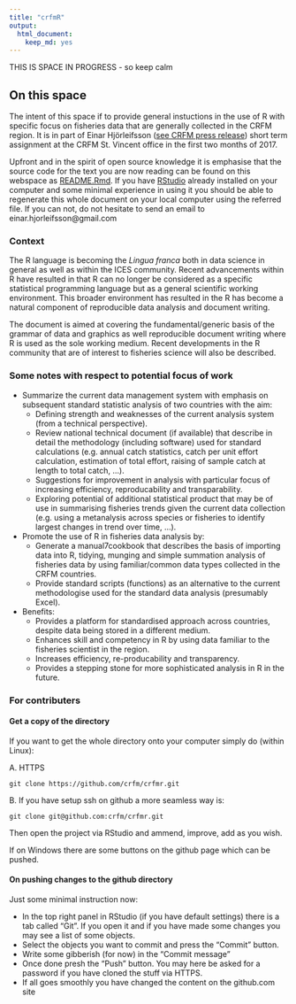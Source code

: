 ```yaml
---
title: "crfmR"
output: 
  html_document: 
    keep_md: yes
---
```


THIS IS SPACE IN PROGRESS - so keep calm

## On this space

The intent of this space if to provide general instuctions in the use of R with specific focus on fisheries data that are generally collected in the CRFM region. It is in part of Einar Hjörleifsson ([see CRFM press release](http://www.crfm.int/index.php?option=com_k2&view=item&id=544:top-fisheries-data-expert-from-iceland-shares-expertise-with-crfm-countries&Itemid=179)) short term assignment at the CRFM St. Vincent office in the first two months of 2017.

Upfront and in the spirit of open source knowledge it is emphasise that the source code for the text you are now reading can be found on this webspace as [README.Rmd](https://raw.githubusercontent.com/crfm/crfmr/master/README.Rmd). If you have [RStudio](https://www.rstudio.com) already installed on your computer and some minimal experience in using it you should be able to regenerate this whole document on your local computer using the referred file. If you can not, do not hesitate to send an email to einar.hjorleifsson@gmail.com

### Context

The R language is becoming the _Lingua franca_ both in data science in general as well as within the ICES community. Recent advancements within R have resulted in that R can no longer be considered as a specific statistical programming language but as a general scientific working environment. This broader environment has resulted in the R has become a natural component of reproducible data analysis and document writing.

The document is aimed at covering the fundamental/generic basis of the grammar of data and graphics as well reproducible document writing where R is used as the sole working medium. Recent developments in the R community that are of interest to fisheries science will also be described.

### Some notes with respect to potential focus of work

* Summarize the current data management system with emphasis on subsequent standard statistic analysis of two countries with the aim:
    - Defining strength and weaknesses of the current analysis system (from a technical perspective).
    - Review national technical document (if available) that describe in detail the methodology (including software) used for standard calculations (e.g. annual catch statistics, catch per unit effort calculation, estimation of total effort, raising of sample catch at length to total catch, ...).
    - Suggestions for improvement in analysis with particular focus of increasing efficiency, reproducability and transparability.
    - Exploring potential of additional statistical product that may be of use in summarising fisheries trends given the current data collection (e.g. using a metanalysis across species or fisheries to identify largest changes in trend over time, ...).

* Promote the use of R in fisheries data analysis by:
    - Generate a manual7cookbook that describes the basis of importing data into R, tidying, munging and simple summation analysis of fisheries data by using familiar/common data types collected in the CRFM countries.
    - Provide standard scripts (functions) as an alternative to the current methodologise used for the standard data analysis (presumably Excel).
    
* Benefits:
    - Provides a platform for standardised approach across countries, despite data being stored in a different medium.
    - Enhances skill and competency in R by using data familiar to the fisheries scientist in the region.
    - Increases efficiency, re-producability and transparency.
    - Provides a stepping stone for more sophisticated analysis in R in the future.

### For contributers

#### Get a copy of the directory

If you want to get the whole directory onto your computer simply do (within Linux):

A. HTTPS
```
git clone https://github.com/crfm/crfmr.git
```

B. If you have setup ssh on github a more seamless way is:
```
git clone git@github.com:crfm/crfmr.git
```

Then open the project via RStudio and ammend, improve, add as you wish.

If on Windows there are some buttons on the github page which can be pushed.

#### On pushing changes to the github directory

Just some minimal instruction now:

* In the top right panel in RStudio (if you have default settings) there is a tab called "Git". If you open it and if you have made some changes you may see a list of some objects.
* Select the objects you want to commit and press the "Commit" button.
* Write some gibberish (for now) in the "Commit message"
* Once done presh the "Push" button. You may here be asked for a password if you have cloned the stuff via HTTPS.
* If all goes smoothly you have changed the content on the github.com site



